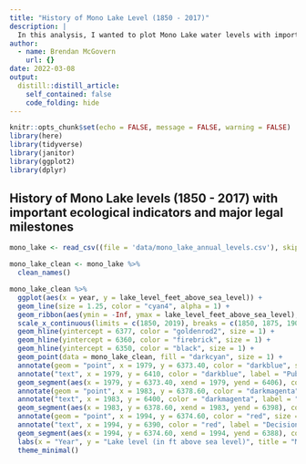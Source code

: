```yaml
---
title: "History of Mono Lake Level (1850 - 2017)"
description: |
  In this analysis, I wanted to plot Mono Lake water levels with important ecological indicators and major legal milestones to see how water levels changed from specific events.
author:
  - name: Brendan McGovern
    url: {}
date: 2022-03-08
output:
  distill::distill_article:
    self_contained: false
    code_folding: hide
---
```



```r
knitr::opts_chunk$set(echo = FALSE, message = FALSE, warning = FALSE)
library(here)
library(tidyverse)
library(janitor)
library(ggplot2)
library(dplyr)
```

## History of Mono Lake levels (1850 - 2017) with important ecological indicators and major legal milestones

```r
mono_lake <- read_csv((file = 'data/mono_lake_annual_levels.csv'), skip = 5)
```


```r
mono_lake_clean <- mono_lake %>% 
  clean_names() 
```


```r

mono_lake_clean %>% 
  ggplot(aes(x = year, y = lake_level_feet_above_sea_level)) +
  geom_line(size = 1.25, color = "cyan4", alpha = 1) +
  geom_ribbon(aes(ymin = -Inf, ymax = lake_level_feet_above_sea_level), fill = "darkcyan", alpha = 0.2) +
  scale_x_continuous(limits = c(1850, 2019), breaks = c(1850, 1875, 1900, 1925, 1950, 1975, 2000, 2017), expand = c(0,0)) +
  geom_hline(yintercept = 6377, color = "goldenrod2", size = 1) +
  geom_hline(yintercept = 6360, color = "firebrick", size = 1) + 
  geom_hline(yintercept = 6350, color = "black", size = 1) +
  geom_point(data = mono_lake_clean, fill = "darkcyan", size = 1) +
  annotate(geom = "point", x = 1979, y = 6373.40, color = "darkblue", size = 2, hjust =0) +
  annotate("text", x = 1979, y = 6410, color = "darkblue", label = "Public Trust Suit initiates") +
  geom_segment(aes(x = 1979, y = 6373.40, xend = 1979, yend = 6406), color = "darkblue") +
  annotate(geom = "point", x = 1983, y = 6378.60, color = "darkmagenta", size = 2, hjust =0) +
  annotate("text", x = 1983, y = 6400, color = "darkmagenta", label = "Public Trust Doctrine") +
  geom_segment(aes(x = 1983, y = 6378.60, xend = 1983, yend = 6398), color = "darkmagenta") +
  annotate(geom = "point", x = 1994, y = 6374.60, color = "red", size = 2, hjust =0) +
  annotate("text", x = 1994, y = 6390, color = "red", label = "Decision 1631") +
  geom_segment(aes(x = 1994, y = 6374.60, xend = 1994, yend = 6388), color = "red") +
  labs(x = "Year", y = "Lake level (in ft above sea level)", title = "Mono Lake: History of Lake Levels and Major Court Cases", subtitle = "1850 - 2017") +
  theme_minimal()
```
